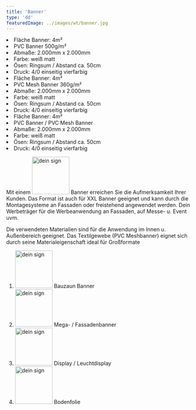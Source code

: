 ```yaml
---
title: 'Banner'
type: 'dd'
featuredImage: ../images/wt/banner.jpg
---
```



<SEO title="Banner" description="Banner die auffallen. An Fassaden oder freistehend. Das Format ist auch für XXL Banner geeignet."></SEO>

<Banner leistung="banner" maxWidth="100" />

<CardGrid>
  <Card title="PVC" price="85" >
    <li>Fläche Banner: 4m²</li>
        <li>PVC Banner 500g/m²</li>
        <li>Abmaße: 2.000mm x 2.000mm</li>
        <li>Farbe: weiß matt</li>
        <li>Ösen: Ringsum / Abstand ca. 50cm</li>
        <li>Druck: 4/0 einseitig vierfarbig</li>
  </Card>
  <Card title="PVC Mesh" price="69">
    <li>Fläche Banner: 4m²</li>
        <li>PVC Mesh Banner 360g/m²</li>
        <li>Abmaße: 2.000mm x 2.000mm</li>
        <li>Farbe: weiß matt</li>
        <li>Ösen: Ringsum / Abstand ca. 50cm</li>
        <li>Druck: 4/0 einseitig vierfarbig</li>
  </Card>
  <Card title="Komplett">
    <li>Fläche Banner: 4m²</li>
        <li>PVC Banner / PVC Mesh Banner</li>
        <li>Abmaße: 2.000mm x 2.000mm</li>
        <li>Farbe: weiß matt</li>
        <li>Ösen: Ringsum / Abstand ca. 50cm</li>
        <li>Druck: 4/0 einseitig vierfarbig</li>
  </Card>
</CardGrid>

<LeistungTitle title="Beschreibung" />

Mit einem <img src={deinSign} alt="dein sign" width="100px"/> Banner erreichen Sie die Aufmerksamkeit Ihrer Kunden. Das Format ist auch für XXL Banner geeignet und kann durch die Montagesysteme an Fassaden oder freistehend angewendet werden. Dein Werbeträger für die Werbeanwendung an Fassaden, auf Messe- u. Event uvm.

Die verwendeten Materialien sind für die Anwendung im Innen u. Außenbereich geeignet. Das Textilgewebe (PVC Meshbanner) eignet sich durch seine Materialeigenschaft ideal für Großformate

<BannerCardsDescription />

<!--  -->

<LeistungTitle title="Alternativprodukte" />

<ol style={{ listStyle: 'none' }}>
  <li><img src={deinSign} alt="dein sign" width="100px"/> Bauzaun Banner</li>
  <li>
    <img src={deinSign} alt="dein sign" width="100px"/> Mega- / Fassadenbanner
  </li>
  <li>
    <img src={deinSign} alt="dein sign" width="100px"/> Display / Leuchtdisplay
  </li>
  <li>
    <img src={deinSign} alt="dein sign" width="100px"/> Bodenfolie
  </li>
</ol>

